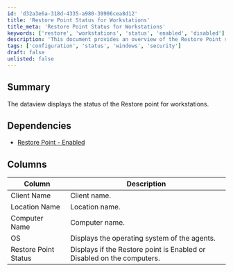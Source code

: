 ```yaml
---
id: 'd32a3e6a-318d-4335-a980-39906cea8d12'
title: 'Restore Point Status for Workstations'
title_meta: 'Restore Point Status for Workstations'
keywords: ['restore', 'workstations', 'status', 'enabled', 'disabled']
description: 'This document provides an overview of the Restore Point status for workstations, detailing the dependencies, columns, and descriptions related to the Restore Point functionality.'
tags: ['configuration', 'status', 'windows', 'security']
draft: false
unlisted: false
---
```

## Summary

The dataview displays the status of the Restore point for workstations.

## Dependencies

- [Restore Point - Enabled](https://proval.itglue.com/DOC-5078775-7970528)

## Columns

| Column               | Description                                                  |
|---------------------|--------------------------------------------------------------|
| Client Name         | Client name.                                                |
| Location Name       | Location name.                                              |
| Computer Name       | Computer name.                                            |
| OS                  | Displays the operating system of the agents.               |
| Restore Point Status | Displays if the Restore point is Enabled or Disabled on the computers. |














